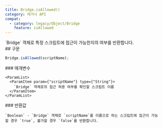 ```yaml
---
title: Bridge.isAllowed()
category: 레거시 API
compat:
  - category: legacy/Object/Bridge
    feature: isAllowed
---
```


<Section>
  `Bridge` 객체로 특정 스크립트에 접근이 가능한지의 여부를 반환합니다.
</Section>
<Section>
  ## 구문

  ~~~js
  Bridge.isAllowed(scriptName);
  ~~~

  <Section>
    ### 매개변수

    <ParamList>
      <ParamItem param={"scriptName"} type={"String"}>
        `Bridge` 객체로의 접근 혀용 여부를 확인할 스크립트 이름
      </ParamItem>
    </ParamList>
  </Section>
  <Section>
    ### 반환값

    `Boolean` - `Bridge` 객체로 `scriptName`를 이름으로 하는 스크립트에 접근이 가능할 경우 `true`, 불가할 경우 `false`를 반환합니다.
  </Section>
</Section>